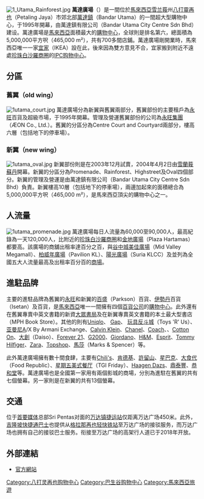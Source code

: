 {{expand language|en}}
{{Otheruses|subject=马来西亚购物中心|other=中国万达集团所开发的系列商业地产项目|万达广场 (中国)}}
{{Infobox shopping mall |
| name = 万达广场
| image = File:1 Utama (220426) 04.jpg
| caption = 
| location = [[马来西亚|马来西亚]][[雪兰莪|雪兰莪]]州[[八打灵县|八打灵县]][[万达镇|万达镇]]
| coordinates = 
| opening_date = 一期：1995年8月19日（名为[[永旺集團|永旺]]百货万达广场）<br>二期：2003年12月31日（作为新翼）<br>二期：2011年8月19日（名为永旺百货万达广场及万达广场新翼、旧翼）
| developer = 萬達鎮有限公司
| manager = 萬達鎮有限公司及[[永旺集團|永旺集團]]
| owner = 萬達鎮有限公司
| building_costs =
| number_of_stores = 700+
| number_of_anchors = [[永旺集團|永旺]]、[[百盛|百盛]]、[[伊勢丹|伊勢丹]]等
| floor_area = 465,000 m² 
| floors = 6
}}
[[File:1_Utama_Rainforest.jpg|thumb]]
'''萬達廣場'''（{{lang-ms|1 Utama}}）是一間位於[[馬來西亞|馬來西亞]][[雪兰莪|雪兰莪]]州[[八打靈再也|八打靈再也]]（Petaling Jaya）市郊北部[[萬達鎮|萬達鎮]]（Bandar Utama）的一間超大型購物中心，于1995年開幕，由萬達鎮有限公司（Bandar Utama City Centre Sdn Bhd）建设。萬達廣場是[[馬來西亞|馬來西亞]]面積最大的[[購物中心|購物中心]]，全球則是排名第六，總面積為5,000,000平方呎（465,000 m²），共有700多間店鋪。萬達廣場剛開業時，馬來西亞唯一一家[[宜家|宜家]]（IKEA）設在此，後來因為雙方意見不合，宜家搬到附近不遠處[[珍珠白沙羅|珍珠白沙羅]][[商圈|商圈]]的[[IPC购物中心|IPC购物中心]]。

==分區==
===舊翼（old wing）===
[[File:1utama_court.jpg|thumb]]
萬達廣場分為新翼與舊翼兩部分，舊翼部份的主要租戶為[[永旺_(馬來西亞)|永旺]]百貨及超級市場，于1995年開幕。管理及營運舊翼部份的公司為[[永旺集團|永旺集團]]（ÆON Co., Ltd.）。舊翼的分區分為Centre Court and Courtyard兩部分，樓高六層（包括地下的停車場）。

===新翼（new wing）===
[[File:1utama_oval.jpg|thumb]]
新翼部份則是在2003年12月試賣，2004年4月2日由[[雪蘭莪|雪蘭莪]][[苏丹_(称谓)|蘇丹]]開幕。新翼的分區分為Promenade、Rainforest、Highstreet及Oval四個部分。新翼的管理及營運是由萬達鎮有限公司（Bandar Utama City Centre Sdn Bhd）負責。新翼樓高10層（包括地下的停車場），兩邊加起來的面積總合為5,000,000平方呎（465,000 m²），是馬來西亞頂尖的購物中心之一。

==人流量==
[[File:1utama_promenade.jpg|thumb]]
萬達廣場每日人流量為60,000至90,000人，最高紀錄為一天120,000人，比附近的[[珍珠白沙羅|珍珠白沙羅]][[商圈|商圈]]和[[金地廣場|金地廣場]]（Plaza Hartamas）都要高。該廣場的商舖出租率達百分之百，與[[谷中城美佳廣場|谷中城美佳廣場]]（Mid Valley Megamall）、[[柏威年廣場|柏威年廣場]]（Pavilion KL）、[[陽光廣場|陽光廣場]]（Suria KLCC）及{{tsl|en|Sunway Pyramid|雙威金字塔}}並列為全國五大人流量最高及出租率百分百的[[商場|商場]]。

==進駐品牌==
主要的進駐品牌為舊翼的[[永旺集團|永旺]]和新翼的[[百盛|百盛]]（Parkson）百貨、[[伊勢丹|伊勢丹]]百貨（Isetan）及{{tsl|en|Tangs|Tangs}}百貨，是[[馬來西亞|馬來西亞]]唯一一間擁有四個[[百貨公司|百貨公司]]的[[購物中心|購物中心]]。此外還有在舊翼專賣中英文書籍的新資[[大眾書局|大眾書局]]及在新翼專賣英文書籍的本土最大型書店{{tsl|en|MPH Group|MPH书局}}（MPH Book Store）。其他的則有[[Uniqlo|Uniqlo]]、 [[Gap|Gap]]、 [[玩具反斗城|玩具反斗城]]（Toys 'R' Us）、[[亚曼尼|亚曼尼]]A/X By Armani Exchange、[[Calvin_Klein|Calvin Klein]]、[[Chanel|Chanel]]、[[Coach|Coach]]、{{tsl|en|Michael Kors (brand)|Michael Kors}}、[[Cotton_On|Cotton On]]、[[大創|大創]]（Daiso）、[[Forever_21|Forever 21]]、[[G2000|G2000]]、[[Giordano|Giordano]]、[[H&M|H&M]]、[[Esprit|Esprit]]、[[Tommy_Hilfiger|Tommy Hilfiger]]、[[Zara|Zara]]、[[Topshop|Topshop]]、[[馬莎|馬莎]]（Marks & Spencer）等。

此外萬達廣場擁有數十間食肆，主要有[[Chili's|Chili's]]、[[肯德基|肯德基]]、[[許留山|許留山]]、[[星巴克|星巴克]]、[[大食代|大食代]]（Food Republic）、[[星期五美式餐厅|星期五美式餐厅]]（TGI Friday）、[[Haagen_Dazs|Haagen Dazs]]、[[鼎泰豐|鼎泰豐]]、[[恭和堂|恭和堂]]等。萬達廣場也是全國第一家用有兩個影城的商場，分別為進駐在舊翼的{{tsl|en|TGV Cinemas|TGV影城}}共有七個螢幕。另一家則是在新翼的{{tsl|en|Golden Screen Cinemas|GSC影城}}共有13個螢幕。

==交通==
位于[[首要媒体|首要媒体]]总部Sri Pentas对面的{{KLRT color code|KG|09}}[[万达镇站|万达镇捷运站]]仅距离万达广场450米。此外，[[吉隆坡快捷通|吉隆坡快捷通]][[快捷通巴士|巴士]]也提供从{{KLRT color code|KJ|24}}[[格拉那再也站|格拉那再也轻快铁站]]至万达广场的接驳服务，而万达广场也拥有自己的接驳巴士服务。衔接至万达广场的高架行人道已于2018年开放。

==外部連結==
{{Portal |马来西亚}}
*[http://www.1utama.com.my/ 官方網站] {{Wayback|url=http://www.1utama.com.my/ |date=20210507003206 }}

{{马来西亚商场}}
[[Category:八打灵再也购物中心|Category:八打灵再也购物中心]]
[[Category:巴生谷购物中心|Category:巴生谷购物中心]]
[[Category:馬來西亞旅遊|Category:馬來西亞旅遊]]